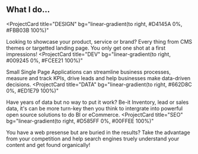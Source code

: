 ## What I do...

<ProjectCard
  title="DESIGN"
  bg="linear-gradient(to right, #D4145A 0%, #FBB03B 100%)"
>
  Looking to showcase your product, service or brand? Every thing from CMS themes or targetted landing page. You only get one shot at a first impressions!
</ProjectCard>
<ProjectCard
  title="DEV"
  bg="linear-gradient(to right, #009245 0%, #FCEE21 100%)"
>
  Small Single Page Applications can streamline business processes, measure and track KPIs, drive leads and help businesses make data-driven decisions.
</ProjectCard>
<ProjectCard
  title="DATA"
  bg="linear-gradient(to right, #662D8C 0%, #ED1E79 100%)"
>
  Have years of data but no way to put it work? Be-it Inventory, lead or sales data, it's can be more turn-key then you think to intergrate into powerful open source solutions to do BI or eCommerce.
</ProjectCard>
<ProjectCard
  title="SEO"
  bg="linear-gradient(to right, #D585FF 0%, #00FFEE 100%)"
>
  You have a web presense but are buried in the results? Take the advantage from your competition and help search engines truely understand your content and get found organically!
</ProjectCard>
